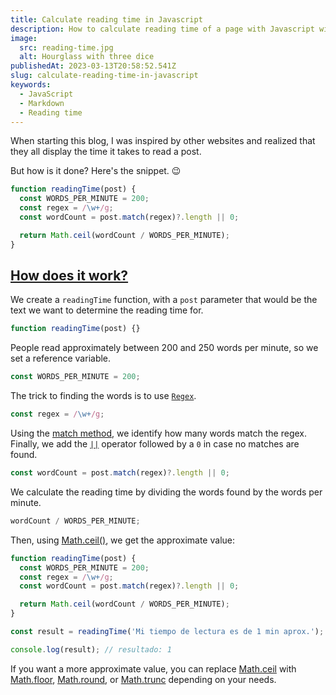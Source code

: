 ```yaml
---
title: Calculate reading time in Javascript
description: How to calculate reading time of a page with Javascript without using dependencies
image:
  src: reading-time.jpg
  alt: Hourglass with three dice
publishedAt: 2023-03-13T20:58:52.541Z
slug: calculate-reading-time-in-javascript
keywords:
  - JavaScript
  - Markdown
  - Reading time
---
```



<Picture src={frontmatter.image.src} alt={frontmatter.image.alt} />

When starting this blog, I was inspired by other websites and realized that they all display the time it takes to read a post.

But how is it done? Here's the snippet. 😉

```js
function readingTime(post) {
  const WORDS_PER_MINUTE = 200;
  const regex = /\w+/g;
  const wordCount = post.match(regex)?.length || 0;

  return Math.ceil(wordCount / WORDS_PER_MINUTE);
}
```

## [How does it work?](#how-does-it-work)

We create a `readingTime` function, with a `post` parameter that would be the text we want to determine the reading time for.

```js
function readingTime(post) {}
```

People read approximately between 200 and 250 words per minute, so we set a reference variable.

```js
const WORDS_PER_MINUTE = 200;
```

The trick to finding the words is to use [`Regex`](https://developer.mozilla.org/en-US/docs/Web/JavaScript/Guide/Regular_Expressions).

```js
const regex = /\w+/g;
```

Using the [match method](<(https://developer.mozilla.org/en-US/docs/Web/JavaScript/Reference/Global_Objects/String/match)>), we identify how many words match the regex. Finally, we add the [`||`](https://developer.mozilla.org/en-US/docs/Web/JavaScript/Reference/Operators/Logical_OR_assignment) operator followed by a `0` in case no matches are found.

```js
const wordCount = post.match(regex)?.length || 0;
```

We calculate the reading time by dividing the words found by the words per minute.

```js
wordCount / WORDS_PER_MINUTE;
```

Then, using [Math.ceil()](https://developer.mozilla.org/en-US/docs/Web/JavaScript/Reference/Global_Objects/Math/ceil), we get the approximate value:

```js
function readingTime(post) {
  const WORDS_PER_MINUTE = 200;
  const regex = /\w+/g;
  const wordCount = post.match(regex)?.length || 0;

  return Math.ceil(wordCount / WORDS_PER_MINUTE);
}

const result = readingTime('Mi tiempo de lectura es de 1 min aprox.');

console.log(result); // resultado: 1
```

If you want a more approximate value, you can replace [Math.ceil](https://developer.mozilla.org/en-US/docs/Web/JavaScript/Reference/Global_Objects/Math/ceil) with [Math.floor](https://developer.mozilla.org/en-US/docs/Web/JavaScript/Reference/Global_Objects/Math/floor), [Math.round](https://developer.mozilla.org/en-US/docs/Web/JavaScript/Reference/Global_Objects/Math/round), or [Math.trunc](https://developer.mozilla.org/en-US/docs/Web/JavaScript/Reference/Global_Objects/Math/trunc) depending on your needs.
